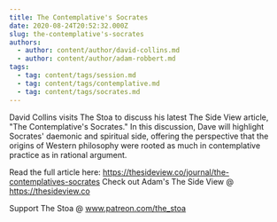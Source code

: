 ```yaml
---
title: The Contemplative's Socrates
date: 2020-08-24T20:52:32.000Z
slug: the-contemplative's-socrates
authors:
  - author: content/author/david-collins.md
  - author: content/author/adam-robbert.md
tags:
  - tag: content/tags/session.md
  - tag: content/tags/contemplative.md
  - tag: content/tags/socrates.md
---
```


David Collins visits The Stoa to discuss his latest The Side View article, "The Contemplative's Socrates." In this discussion, Dave will highlight Socrates' daemonic and spiritual side, offering the perspective that the origins of Western philosophy were rooted as much in contemplative practice as in rational argument.

Read the full article here: https://thesideview.co/journal/the-contemplatives-socrates
Check out Adam's The Side View @ https://thesideview.co

Support The Stoa @ www.patreon.com/the_stoa

